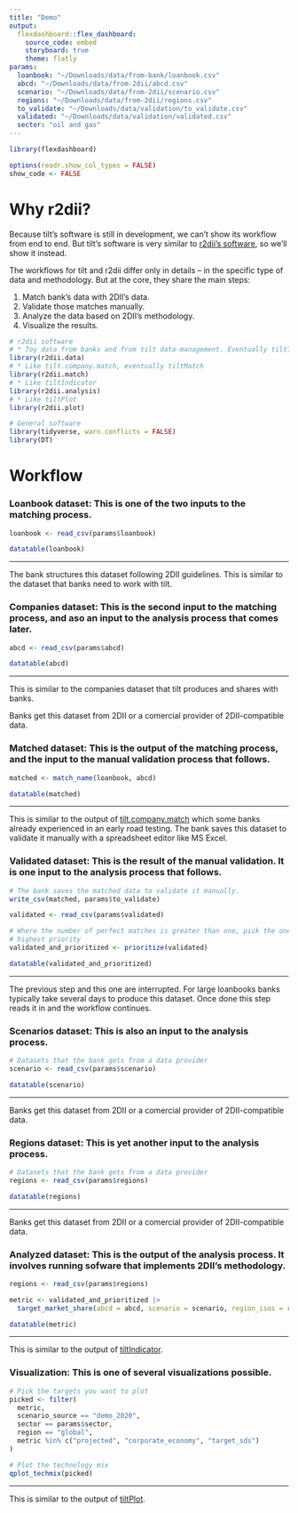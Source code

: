 ```yaml
---
title: "Demo"
output: 
  flexdashboard::flex_dashboard:
    source_code: embed
    storyboard: true
    theme: flatly
params:
  loanbook: "~/Downloads/data/from-bank/loanbook.csv"
  abcd: "~/Downloads/data/from-2dii/abcd.csv"
  scenario: "~/Downloads/data/from-2dii/scenario.csv"
  regions: "~/Downloads/data/from-2dii/regions.csv"
  to_validate: "~/Downloads/data/validation/to_validate.csv"
  validated: "~/Downloads/data/validation/validated.csv"
  sector: "oil and gas"
---
```


```r
library(flexdashboard)

options(readr.show_col_types = FALSE)
show_code <- FALSE
```

# Why r2dii?

Because tilt's software is still in development, we can't show its workflow from
end to end. But tilt's software is very similar to [r2dii's
software](https://pacta.rmi.org/pacta-for-banks-2020/), so we'll show it
instead.

The workflows for tilt and r2dii differ only in details -- in the specific type
of data and methodology. But at the core, they share the main steps:

1. Match bank's data with 2DII's data.
2. Validate those matches manually.
3. Analyze the data based on 2DII's methodology.
4. Visualize the results.

```r
# r2dii software
# * Toy data from banks and from tilt data-management. Eventually tiltToyData.
library(r2dii.data)
# * Like tilt.company.match, eventually tiltMatch
library(r2dii.match)
# * Like tiltIndicator
library(r2dii.analysis)
# * Like tiltPlot
library(r2dii.plot)

# General software
library(tidyverse, warn.conflicts = FALSE)
library(DT)
```

# Workflow {.storyboard}

### **Loanbook dataset:** This is one of the two inputs to the matching process.

```r
loanbook <- read_csv(params$loanbook)
```

```r
datatable(loanbook)
```

*** 

The bank structures this dataset following 2DII guidelines. This is similar to the dataset that banks need to work with tilt.

### **Companies dataset:** This is the second input to the matching process, and aso an input to the analysis process that comes later.

```r
abcd <- read_csv(params$abcd)
```

```r
datatable(abcd)
```

*** 

This is similar to the companies dataset that tilt produces and shares with banks.

Banks get this dataset from 2DII or a comercial provider of 2DII-compatible
data.

### **Matched dataset:** This is the output of the matching process, and the input to the manual validation process that follows.

```r
matched <- match_name(loanbook, abcd)
```

```r
datatable(matched)
```

***

This is similar to the output of
[tilt.company.match](https://2degreesinvesting.github.io/tilt.company.match/)
which some banks already experienced in an early road testing. The bank saves
this dataset to validate it manually with a spreadsheet editor like MS Excel.

### **Validated dataset:** This is the result of the manual validation. It is one input to the analysis process that follows.

```r
# The bank saves the matched data to validate it manually.
write_csv(matched, params$to_validate)
```

```r
validated <- read_csv(params$validated)
```

```r
# Where the number of perfect matches is greater than one, pick the one with
# highest priority
validated_and_prioritized <- prioritize(validated)
```

```r
datatable(validated_and_prioritized)
```

*** 

The previous step and this one are interrupted. For large loanbooks banks
typically take several days to produce this dataset. Once done this step reads
it in and the workflow continues.

### **Scenarios dataset:** This is also an input to the analysis process.

```r
# Datasets that the bank gets from a data provider
scenario <- read_csv(params$scenario)
```

```r
datatable(scenario)
```

***

Banks get this dataset from 2DII or a comercial provider of 2DII-compatible
data.

### **Regions dataset:** This is yet another input to the analysis process.

```r
# Datasets that the bank gets from a data provider
regions <- read_csv(params$regions)
```

```r
datatable(regions)
```

***

Banks get this dataset from 2DII or a comercial provider of 2DII-compatible
data.

### **Analyzed dataset:** This is the output of the analysis process. It involves running sofware that implements 2DII's methodology.

```r
regions <- read_csv(params$regions)

metric <- validated_and_prioritized |>
  target_market_share(abcd = abcd, scenario = scenario, region_isos = regions)
```

```r
datatable(metric)
```

*** 

This is similar to the output of [tiltIndicator](https://2degreesinvesting.github.io/tiltIndicator/).

### **Visualization:** This is one of several visualizations possible.

```r
# Pick the targets you want to plot
picked <- filter(
  metric,
  scenario_source == "demo_2020",
  sector == params$sector,
  region == "global",
  metric %in% c("projected", "corporate_economy", "target_sds")
)
```

```r
# Plot the technology mix
qplot_techmix(picked)
```

*** 

This is similar to the output of [tiltPlot](https://2degreesinvesting.github.io/tiltPlot/).
